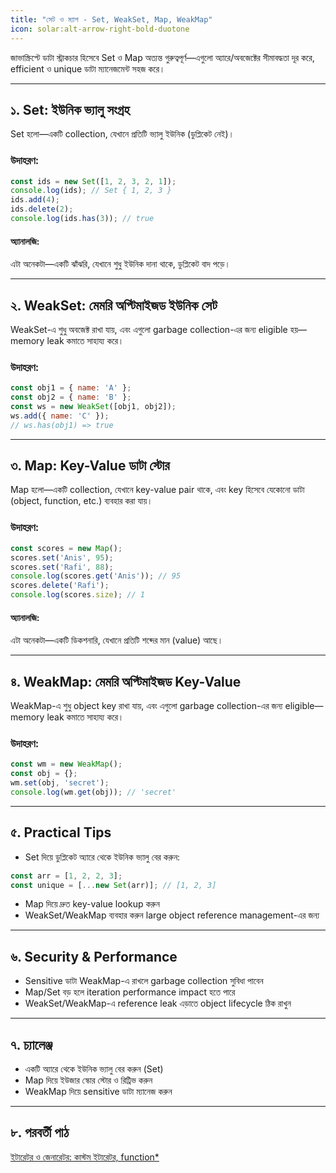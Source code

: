 ```yaml
---
title: "সেট ও ম্যাপ - Set, WeakSet, Map, WeakMap"
icon: solar:alt-arrow-right-bold-duotone
---
```


জাভাস্ক্রিপ্টে ডাটা স্ট্রাকচার হিসেবে Set ও Map অত্যন্ত গুরুত্বপূর্ণ—এগুলো অ্যারে/অবজেক্টের সীমাবদ্ধতা দূর করে, efficient ও unique ডাটা ম্যানেজমেন্ট সহজ করে।

---

## ১. Set: ইউনিক ভ্যালু সংগ্রহ

Set হলো—একটি collection, যেখানে প্রতিটি ভ্যালু ইউনিক (ডুপ্লিকেট নেই)।

### উদাহরণ:
```js
const ids = new Set([1, 2, 3, 2, 1]);
console.log(ids); // Set { 1, 2, 3 }
ids.add(4);
ids.delete(2);
console.log(ids.has(3)); // true
```

#### অ্যানালজি:
এটা অনেকটা—একটি ঝাঁঝরি, যেখানে শুধু ইউনিক দানা থাকে, ডুপ্লিকেট বাদ পড়ে।

---

## ২. WeakSet: মেমরি অপ্টিমাইজড ইউনিক সেট

WeakSet-এ শুধু অবজেক্ট রাখা যায়, এবং এগুলো garbage collection-এর জন্য eligible হয়—memory leak কমাতে সাহায্য করে।

### উদাহরণ:
```js
const obj1 = { name: 'A' };
const obj2 = { name: 'B' };
const ws = new WeakSet([obj1, obj2]);
ws.add({ name: 'C' });
// ws.has(obj1) => true
```

---

## ৩. Map: Key-Value ডাটা স্টোর

Map হলো—একটি collection, যেখানে key-value pair থাকে, এবং key হিসেবে যেকোনো ডাটা (object, function, etc.) ব্যবহার করা যায়।

### উদাহরণ:
```js
const scores = new Map();
scores.set('Anis', 95);
scores.set('Rafi', 88);
console.log(scores.get('Anis')); // 95
scores.delete('Rafi');
console.log(scores.size); // 1
```

#### অ্যানালজি:
এটা অনেকটা—একটি ডিকশনারি, যেখানে প্রতিটি শব্দের মান (value) আছে।

---

## ৪. WeakMap: মেমরি অপ্টিমাইজড Key-Value

WeakMap-এ শুধু object key রাখা যায়, এবং এগুলো garbage collection-এর জন্য eligible—memory leak কমাতে সাহায্য করে।

### উদাহরণ:
```js
const wm = new WeakMap();
const obj = {};
wm.set(obj, 'secret');
console.log(wm.get(obj)); // 'secret'
```

---

## ৫. Practical Tips
- Set দিয়ে ডুপ্লিকেট অ্যারে থেকে ইউনিক ভ্যালু বের করুন:
```js
const arr = [1, 2, 2, 3];
const unique = [...new Set(arr)]; // [1, 2, 3]
```
- Map দিয়ে দ্রুত key-value lookup করুন
- WeakSet/WeakMap ব্যবহার করুন large object reference management-এর জন্য

---

## ৬. Security & Performance
- Sensitive ডাটা WeakMap-এ রাখলে garbage collection সুবিধা পাবেন
- Map/Set বড় হলে iteration performance impact হতে পারে
- WeakSet/WeakMap-এ reference leak এড়াতে object lifecycle ঠিক রাখুন

---

## ৭. চ্যালেঞ্জ
- একটি অ্যারে থেকে ইউনিক ভ্যালু বের করুন (Set)
- Map দিয়ে ইউজার স্কোর স্টোর ও রিট্রিভ করুন
- WeakMap দিয়ে sensitive ডাটা ম্যানেজ করুন

---

## ৮. পরবর্তী পাঠ

[ইটারেটর ও জেনারেটর: কাস্টম ইটারেটর, function*](/js/iterators-generators)
